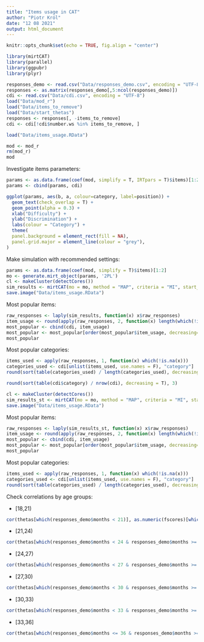 ```yaml
---
title: "Items usage in CAT"
author: "Piotr Król"
date: "12 08 2021"
output: html_document
---
```


```r
knitr::opts_chunk$set(echo = TRUE, fig.align = "center")
```

```r
library(mirtCAT)
library(parallel)
library(ggpubr)
library(plyr)
```

```r
responses_demo <- read.csv("Data/responses_demo.csv", encoding = "UTF-8")
responses <- as.matrix(responses_demo[,5:ncol(responses_demo)])
cdi <- read.csv("Data/cdi.csv", encoding = "UTF-8")
load("Data/mod_r")
load("Data/items_to_remove")
load("Data/start_thetas")
responses <- responses[, -items_to_remove]
cdi <- cdi[!cdi$number.ws %in% items_to_remove, ]
```

```r
load("Data/items_usage.RData")
```

```r
mod <- mod_r
rm(mod_r)
mod
```
Investigate items parameters:

```r
params <- as.data.frame(coef(mod, simplify = T, IRTpars = T)$items)[1:2]
params <- cbind(params, cdi)
```

```r
ggplot(params, aes(b, a, colour=category, label=position)) +
  geom_text(check_overlap = T) +
  geom_point(alpha = 0.3) +
  xlab("Difficulty") +
  ylab("Discrimination") +
  labs(colour = "Category") +
  theme(
  panel.background = element_rect(fill = NA),
  panel.grid.major = element_line(colour = "grey"),
)
```
Make simulation with recommended settings:

```r
params <- as.data.frame(coef(mod, simplify = T)$items)[1:2]
mo <- generate.mirt_object(params, '2PL')
cl <- makeCluster(detectCores())
sim_results <- mirtCAT(mo = mo, method = "MAP", criteria = "MI", start_item = "MI", local_pattern = responses, cl = cl, design = list(min_items = 10, min_SEM = 0.1, max_items = 50))
save.image("Data/items_usage.RData")
```

Most popular items:

```r
raw_responses <- laply(sim_results, function(x) x$raw_responses)
item_usage <- round(apply(raw_responses, 2, function(x) length(which(!is.na(x))))/nrow(responses), 3)
most_popular <- cbind(cdi, item_usage)
most_popular <- most_popular[order(most_popular$item_usage, decreasing=T), ]
most_popular
```

Most popular categories:

```r
items_used <- apply(raw_responses, 1, function(x) which(!is.na(x)))
categories_used <- cdi[unlist(items_used, use.names = F), "category"]
round(sort(table(categories_used) / length(categories_used), decreasing=T), 3)
```
```r
round(sort(table(cdi$category) / nrow(cdi), decreasing = T), 3)
```

```r
cl <- makeCluster(detectCores())
sim_results_st <- mirtCAT(mo = mo, method = "MAP", criteria = "MI", start_item = "MI", local_pattern = responses, cl = cl, design = list(min_items = 10, min_SEM = 0.1, max_items = 50, thetas.start = start_thetas - 2))
save.image("Data/items_usage.RData")
```

Most popular items:

```r
raw_responses <- laply(sim_results_st, function(x) x$raw_responses)
item_usage <- round(apply(raw_responses, 2, function(x) length(which(!is.na(x))))/nrow(responses), 3)
most_popular <- cbind(cdi, item_usage)
most_popular <- most_popular[order(most_popular$item_usage, decreasing=T), ]
most_popular
```

Most popular categories:

```r
items_used <- apply(raw_responses, 1, function(x) which(!is.na(x)))
categories_used <- cdi[unlist(items_used, use.names = F), "category"]
round(sort(table(categories_used) / length(categories_used), decreasing=T), 3)
```

Check correlations by age groups:

* [18,21)

```r
cor(thetas[which(responses_demo$months < 21)], as.numeric(fscores)[which(responses_demo$months < 21)])
```

* [21,24)

```r
cor(thetas[which(responses_demo$months < 24 & responses_demo$months >= 21)], as.numeric(fscores)[which(responses_demo$months < 24 & responses_demo$months >= 21)])
```

* [24,27)

```r
cor(thetas[which(responses_demo$months < 27 & responses_demo$months >= 24)], as.numeric(fscores)[which(responses_demo$months < 27 & responses_demo$months >= 24)])
```

* [27,30)

```r
cor(thetas[which(responses_demo$months < 30 & responses_demo$months >= 27)], as.numeric(fscores)[which(responses_demo$months < 30 & responses_demo$months >= 27)])
```

* [30,33)

```r
cor(thetas[which(responses_demo$months < 33 & responses_demo$months >= 30)], as.numeric(fscores)[which(responses_demo$months < 33 & responses_demo$months >= 30)])
```

* [33,36]

```r
cor(thetas[which(responses_demo$months <= 36 & responses_demo$months >= 33)], as.numeric(fscores)[which(responses_demo$months <= 36 & responses_demo$months >= 33)])
```